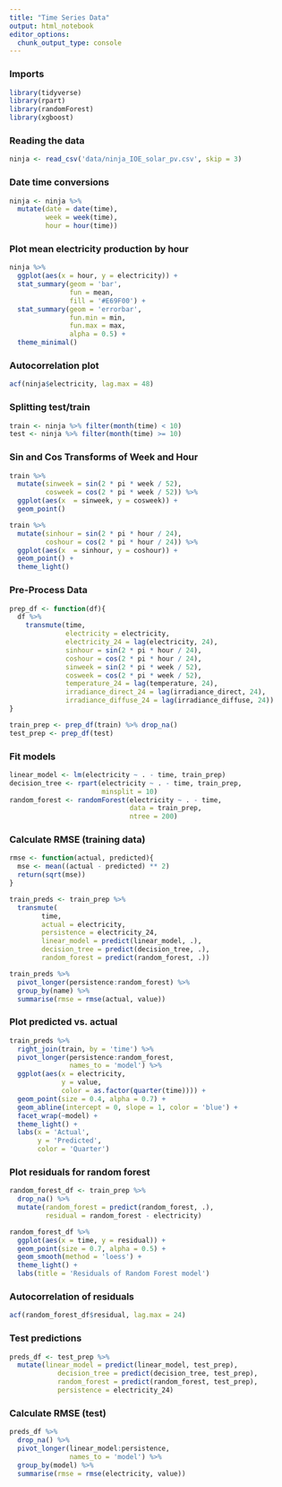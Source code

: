```yaml
---
title: "Time Series Data"
output: html_notebook
editor_options: 
  chunk_output_type: console
---
```


### Imports

```r
library(tidyverse)
library(rpart)
library(randomForest)
library(xgboost)
```

### Reading the data

```r
ninja <- read_csv('data/ninja_IOE_solar_pv.csv', skip = 3)
```

### Date time conversions

```r
ninja <- ninja %>%
  mutate(date = date(time),
         week = week(time),
         hour = hour(time)) 
```

### Plot mean electricity production by hour

```r
ninja %>% 
  ggplot(aes(x = hour, y = electricity)) + 
  stat_summary(geom = 'bar',
               fun = mean,
               fill = '#E69F00') + 
  stat_summary(geom = 'errorbar',
               fun.min = min,
               fun.max = max, 
               alpha = 0.5) + 
  theme_minimal()
```

### Autocorrelation plot 

```r
acf(ninja$electricity, lag.max = 48)
```


### Splitting test/train

```r
train <- ninja %>% filter(month(time) < 10)
test <- ninja %>% filter(month(time) >= 10)
```


### Sin and Cos Transforms of Week and Hour

```r
train %>% 
  mutate(sinweek = sin(2 * pi * week / 52),
         cosweek = cos(2 * pi * week / 52)) %>% 
  ggplot(aes(x  = sinweek, y = cosweek)) + 
  geom_point()
```

```r
train %>% 
  mutate(sinhour = sin(2 * pi * hour / 24),
         coshour = cos(2 * pi * hour / 24)) %>% 
  ggplot(aes(x  = sinhour, y = coshour)) + 
  geom_point() + 
  theme_light()
```

### Pre-Process Data

```r
prep_df <- function(df){
  df %>% 
    transmute(time, 
              electricity = electricity,
              electricity_24 = lag(electricity, 24),
              sinhour = sin(2 * pi * hour / 24),
              coshour = cos(2 * pi * hour / 24),
              sinweek = sin(2 * pi * week / 52),
              cosweek = cos(2 * pi * week / 52),
              temperature_24 = lag(temperature, 24),
              irradiance_direct_24 = lag(irradiance_direct, 24),
              irradiance_diffuse_24 = lag(irradiance_diffuse, 24)) 
}

train_prep <- prep_df(train) %>% drop_na()
test_prep <- prep_df(test)
```

### Fit models

```r
linear_model <- lm(electricity ~ . - time, train_prep)
decision_tree <- rpart(electricity ~ . - time, train_prep,
                       minsplit = 10)
random_forest <- randomForest(electricity ~ . - time, 
                              data = train_prep,
                              ntree = 200)
```

### Calculate RMSE (training data)

```r
rmse <- function(actual, predicted){
  mse <- mean((actual - predicted) ** 2)
  return(sqrt(mse))
}

train_preds <- train_prep %>% 
  transmute(
        time,
        actual = electricity,
        persistence = electricity_24,
        linear_model = predict(linear_model, .),
        decision_tree = predict(decision_tree, .),
        random_forest = predict(random_forest, .))

train_preds %>% 
  pivot_longer(persistence:random_forest) %>% 
  group_by(name) %>% 
  summarise(rmse = rmse(actual, value))
```


### Plot predicted vs. actual

```r
train_preds %>% 
  right_join(train, by = 'time') %>% 
  pivot_longer(persistence:random_forest,
               names_to = 'model') %>% 
  ggplot(aes(x = electricity, 
             y = value, 
             color = as.factor(quarter(time)))) + 
  geom_point(size = 0.4, alpha = 0.7) + 
  geom_abline(intercept = 0, slope = 1, color = 'blue') +
  facet_wrap(~model) + 
  theme_light() + 
  labs(x = 'Actual',
       y = 'Predicted', 
       color = 'Quarter')

```

### Plot residuals for random forest

```r
random_forest_df <- train_prep %>% 
  drop_na() %>% 
  mutate(random_forest = predict(random_forest, .),
         residual = random_forest - electricity) 

random_forest_df %>%
  ggplot(aes(x = time, y = residual)) + 
  geom_point(size = 0.7, alpha = 0.5) + 
  geom_smooth(method = 'loess') + 
  theme_light() + 
  labs(title = 'Residuals of Random Forest model')
```

### Autocorrelation of residuals

```r
acf(random_forest_df$residual, lag.max = 24)
```


### Test predictions 

```r
preds_df <- test_prep %>% 
  mutate(linear_model = predict(linear_model, test_prep),
            decision_tree = predict(decision_tree, test_prep),
            random_forest = predict(random_forest, test_prep),
            persistence = electricity_24)
```

### Calculate RMSE (test)

```r
preds_df %>% 
  drop_na() %>%
  pivot_longer(linear_model:persistence,
               names_to = 'model') %>% 
  group_by(model) %>% 
  summarise(rmse = rmse(electricity, value))
```



